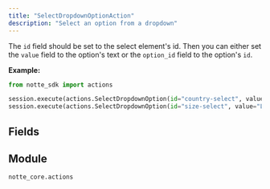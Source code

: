 ```yaml
---
title: "SelectDropdownOptionAction"
description: "Select an option from a dropdown"
---
```


The `id` field should be set to the select element's id. Then you can either set the `value` field to the option's text or the `option_id` field to the option's `id`.

**Example:**
```python
from notte_sdk import actions

session.execute(actions.SelectDropdownOption(id="country-select", value="United States"))
session.execute(actions.SelectDropdownOption(id="size-select", value="Large"))
```

## Fields

<ParamField path="type" type="Literal['select_dropdown_option']" default="select_dropdown_option">
</ParamField>

<ParamField path="category" type="str" default="Interaction Actions">
</ParamField>

<ParamField path="description" type="str" default="Select an option from a dropdown. The `id` field should be set to the select element&#x27;s id. Then you can either set the `value` field to the option&#x27;s text or the `option_id` field to the option&#x27;s `id`.">
</ParamField>

<ParamField path="id" type="str" required>
</ParamField>

<ParamField path="selector" type="UnionType[NodeSelectors, None]">
</ParamField>

<ParamField path="press_enter" type="UnionType[bool, None]">
</ParamField>

<ParamField path="text_label" type="UnionType[str, None]">
</ParamField>

<ParamField path="param" type="UnionType[ActionParameter, None]" default="name=&#x27;value&#x27; type=&#x27;str&#x27; default=None values=[]">
</ParamField>

<ParamField path="value" type="UnionType[str, ValueWithPlaceholder]" required>
</ParamField>


## Module

`notte_core.actions`
